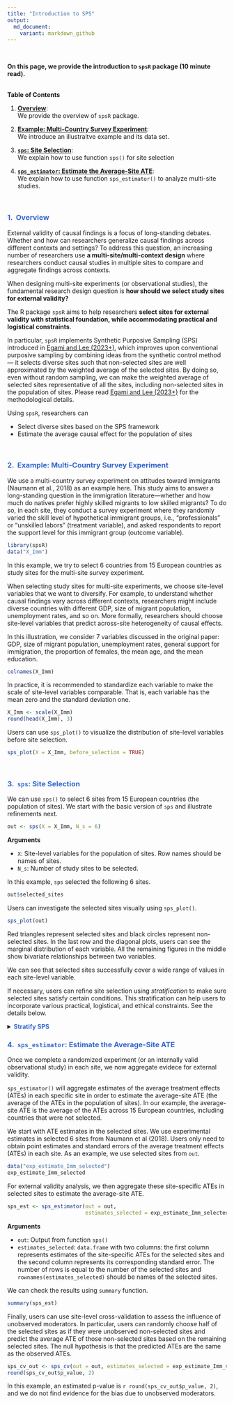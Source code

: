 ```yaml
---
title: "Introduction to SPS"
output: 
  md_document:
    variant: markdown_github
---
```


<br>

<p class = "h5">**On this page, we provide the introduction to `spsR` package (10 minute read).**</p> 

<br>
<div class="card bg-light mb-3">
  <div class="card-header">**Table of Contents**</div>
  <div class="card-body">
  1. [**Overview**](#step): <br> 
  We provide the overview of `spsR` package.

  2. [**Example: Multi-Country Survey Experiment**](#example): <br>
  We introduce an illustraitve example and its data set. 

  3. [**`sps`: Site Selection**](#sps): <br>
  We explain how to use function `sps()` for site selection

  4. [**`sps_estimator`: Estimate the Average-Site ATE**](#sps_estimator): <br>
  We explain how to use function `sps_estimator()` to analyze multi-site studies.
  
  </div>
</div>

<br>

### <span style="color:#3366CC">**1. \ Overview**</span> {#over}
<p class="lh-lg">
</p>
External validity of causal findings is a focus of long-standing debates. Whether and how can researchers generalize causal findings across different contexts and settings? To address this question, an increasing number of researchers use **a multi-site/multi-context design** where researchers conduct causal studies in multiple sites to compare and aggregate findings across contexts. 

When designing multi-site experiments (or observational studies), the fundamental research design question is **how should we select study sites for external validity?** 

The R package `spsR` aims to help researchers **select sites for external validity with statistical foundation, while accommodating practical and logistical constraints**. 

In particular, `spsR` implements Synthetic Purposive Sampling (SPS) introduced in [Egami and Lee (2023+)](https://naokiegami.com/paper/sps.pdf), which improves upon conventional purposive sampling by combining ideas from the synthetic control method --- it selects diverse sites such that non-selected sites are well approximated by the weighted average of the selected sites. By doing so, even without random sampling, we can make the weighted average of selected sites representative of all the sites, including non-selected sites in the population of sites. Please read [Egami and Lee (2023+)](https://naokiegami.com/paper/sps.pdf) for the methodological details. 

Using `spsR`, researchers can 

* Select diverse sites based on the SPS framework 
* Estimate the average causal effect for the population of sites 

<!-- On this page, we introduce the basic functionalities that is likely to be sufficient for most users, most of the time. For users who need more advanced functionalities, we offer AAA.  -->

<br>

### <span style="color:#3366CC">**2. \ Example: Multi-Country Survey Experiment**</span>  {#example}
<p class="lh-lg">
</p>
We use a multi-country survey experiment on attitudes toward immigrants (Naumann et al., 2018) as an example here. This study aims to answer a long-standing question in the immigration literature---whether and how much do natives prefer highly skilled migrants to low skilled migrants? To do so, in each site, they conduct a survey experiment where they randomly varied the skill level of hypothetical immigrant groups, i.e., “professionals” or “unskilled labors” (treatment variable), and asked respondents to report the support level for this immigrant group (outcome variable). 

```r
library(spsR)
data("X_Imm")
```

In this example, we try to select 6 countries from 15 European countries as study sites for the multi-site survey experiment. 

When selecting study sites for multi-site experiments, we choose site-level variables that we want to diversify. For example, to understand whether causal findings vary across different contexts, researchers might include diverse countries with different GDP, size of migrant population, unemployment rates, and so on. More formally, researchers should choose site-level variables that predict across-site heterogeneity of causal effects. 

In this illustration, we consider 7 variables discussed in the original paper: GDP, size of migrant population, unemployment rates, general support for immigration, the proportion of females, the mean age, and the mean education. 

```r
colnames(X_Imm)
```

In practice, it is recommended to standardize each variable to make the scale of site-level variables comparable. That is, each variable has the mean zero and the standard deviation one.  

```r
X_Imm <- scale(X_Imm)
round(head(X_Imm), 3)
```

Users can use `sps_plot()` to visualize the distribution of site-level variables before site selection. 

```r
sps_plot(X = X_Imm, before_selection = TRUE)
```
<br>

### <span style="color:#3366CC">**3. \ `sps`: Site Selection**</span> {#sps}
<p class="lh-lg">
</p>
We can use `sps()` to select 6 sites from 15 European countries (the population of sites). We start with the basic version of `sps` and illustrate refinements next. 

```r
out <- sps(X = X_Imm, N_s = 6)
```

**Arguments**

* `X`: Site-level variables for the population of sites. Row names should be names of sites.
* `N_s`: Number of study sites to be selected.

In this example, `sps` selected the following 6 sites. 

```r
out$selected_sites
```

Users can investigate the selected sites visually using `sps_plot()`. 

```r
sps_plot(out)
```

Red triangles represent selected sites and black circles represent non-selected sites. In the last row and the diagonal plots, users can see the marginal distribution of each variable. All the remaining figures in the middle show bivariate relationships between two variables. 

We can see that selected sites successfully cover a wide range of values in each site-level variable. 

If necessary, users can refine site selection using *stratification* to make sure selected sites satisfy certain conditions. This stratification can help users to incorporate various practical, logistical, and ethical constraints. See the details below. 

<details>
<summary><span style="color:#3366CC"><tag class = "h4">**Stratify SPS**</tag></span></font></summary>

For example, we might want to select at least one site that have `Age` larger than `1` (i.e., 1 standard deviation as we standardized variables above). We can incorporate this information as follows. 

```r
st_age <- stratify_sps(X = X_Imm, 
                       num_site = c("at least", 1), 
                       condition = c("Age", "larger than or equal to", 1))
```

We might also want to select at most two sites that have `Education` between `c(-0.5, 0.5)`. We can incorporate this information as follows. 

```r
st_edu <- stratify_sps(X = X_Imm, 
                       num_site = c("at most", 2), 
                       condition = c("Education", "between", -0.5, 0.5))
```

**Arguments**

* `num_site`: A vector of two elements, e.g., `c("at least", 1)`. This argument specifies the number of sites that should satisfy `condition` specified below. The first element should be either `at least` or `at most`. The second element is integer. For example, `c("at least", 1)` means that we stratify SPS such that we select *at least 1* site that satisfies `condition` (specified below).

* `condition`: A vector of three or four elements, e.g., `c("Age", "larger than or equal to", 1)`. This argument specifies conditions for stratification. The first element should be a name of a site-level variable. The second element should be either `larger than or equal to`, `smaller than or equal to`, or `between`. The third element is numeric. When the second element is `between`, the third and fourth elements specify values. For example, `c("Age", "larger than or equal to", 1)` means that we stratify SPS such that we select `num_site` sites that have *Age larger than or equal to 1*.

In practice, it is often recommended to add simple stratification to every variable: for each variable, we make sure to select at least 1 site above 0.5 standard deviation and at least 1 site below −0.5 standard deviation. This will make sure that SPS will select diverse sites that cover both large and small values in each site-level variable. 

```r
st_large <- st_small <- list()
for(v in 1:7){
  st_large[[v]] <- stratify_sps(X = X_Imm, num_site = c("at least", 1), condition = c(colnames(X_Imm)[v], "larger than or equal to", 0.5))
  st_small[[v]] <- stratify_sps(X = X_Imm, num_site = c("at least", 1), condition = c(colnames(X_Imm)[v], "smaller than or equal to", -0.5))
}
```

After specifying these statification, researchers can supply them to `sps()`. 

```r
out_st <- sps(X = X_Imm, N_s = 6, stratify = c(st_large, st_small))
```

**Arguments**

* `stratify`: A `list` where each element is an output from function `stratify_sps()`.

After stratification, SPS selected the following 6 sites. 
```r
out_st$selected_sites
```


We can also visualize it. 

```r
sps_plot(out_st)
```
</details>

### <span style="color:#3366CC">**4. \ `sps_estimator`: Estimate the Average-Site ATE**</span> {#sps_estimator}
<p class="lh-lg">
</p>
Once we complete a randomized experiment (or an internally valid observational study) in each site, we now aggregate evidece for external validity.  

`sps_estimator()` will aggregate estimates of the average treatment effects (ATEs) in each specific site in order to estimate the average-site ATE (the average of the ATEs in the population of sites). In our example, the average-site ATE is the average of the ATEs across 15 European countries, including countries that were not selected. 

We start with ATE estimates in the selected sites. We use experimental estimates in selected 6 sites from Naumann et al (2018). Users only need to obtain point estimates and standard errors of the average treatment effects (ATEs) in each site. As an example, we use selected sites from `out`. 

```r
data("exp_estimate_Imm_selected")
exp_estimate_Imm_selected
```

For external validity analysis, we then aggregate these site-specific ATEs in selected sites to estimate the average-site ATE. 

```r
sps_est <- sps_estimator(out = out, 
                         estimates_selected = exp_estimate_Imm_selected)
```

**Arguments** 

* `out`: Output from function `sps()`
* `estimates_selected`: `data.frame` with two columns: the first column represents estimates of the site-specific ATEs for the selected sites and the second column represents its corresponding standard error. The number of rows is equal to the number of the selected sites and `rownames(estimates_selected)` should be names of the selected sites.

We can check the results using `summary` function.
```r
summary(sps_est)
```

Finally, users can use site-level cross-validation to assess the influence of unobserved moderators. In particular, users can randomly choose half of the selected sites as if they were unobserved non-selected sites and predict the average ATE of those non-selected sites based on the remaining selected sites. The null hypothesis is that the predicted ATEs are the same as the observed ATEs. 

```r
sps_cv_out <- sps_cv(out = out, estimates_selected = exp_estimate_Imm_selected)
round(sps_cv_out$p_value, 2)
```

In this example, an estimated p-value is `r round(sps_cv_out$p_value, 2)`, and we do not find evidence for the bias due to unobserved moderators. 
